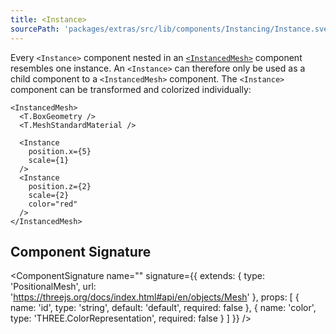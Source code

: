 ```yaml
---
title: <Instance>
sourcePath: 'packages/extras/src/lib/components/Instancing/Instance.svelte'
---
```


Every `<Instance>` component nested in an [`<InstancedMesh>`](/reference/extras/instanced-mesh) component resembles one instance. An `<Instance>` can therefore only be used as a child component to a `<InstancedMesh>` component. The `<Instance>` component can be transformed and colorized individually:

```svelte
<InstancedMesh>
  <T.BoxGeometry />
  <T.MeshStandardMaterial />

  <Instance
    position.x={5}
    scale={1}
  />
  <Instance
    position.z={2}
    scale={2}
    color="red"
  />
</InstancedMesh>
```

## Component Signature

<ComponentSignature
  name="<Instance>"
  signature={{
    extends: {
      type: 'PositionalMesh',
      url: 'https://threejs.org/docs/index.html#api/en/objects/Mesh'
    },
    props: [
      { name: 'id', type: 'string', default: 'default', required: false },
      { name: 'color', type: 'THREE.ColorRepresentation', required: false }
    ]
  }}
/>
